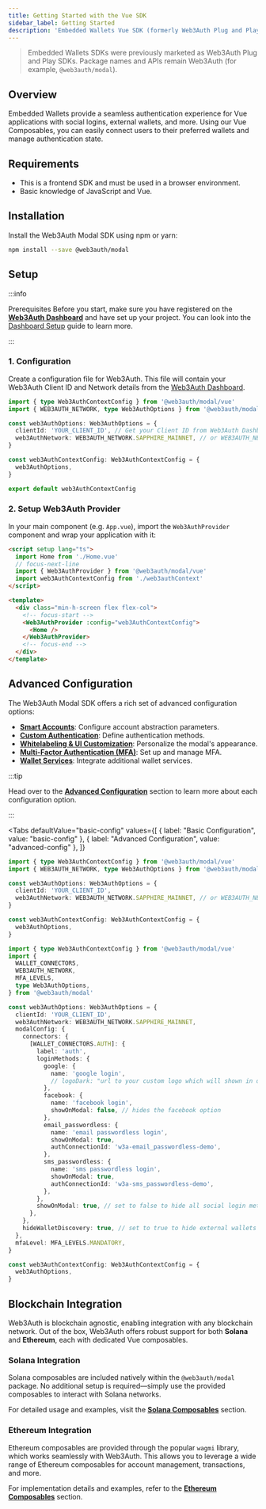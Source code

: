 ```yaml
---
title: Getting Started with the Vue SDK
sidebar_label: Getting Started
description: 'Embedded Wallets Vue SDK (formerly Web3Auth Plug and Play)'
---
```



> Embedded Wallets SDKs were previously marketed as Web3Auth Plug and Play SDKs. Package names and APIs remain Web3Auth (for example, `@web3auth/modal`).

## Overview

Embedded Wallets provide a seamless authentication experience for Vue applications with social logins, external wallets, and more. Using our Vue Composables, you can easily connect users to their preferred wallets and manage authentication state.

## Requirements

- This is a frontend SDK and must be used in a browser environment.
- Basic knowledge of JavaScript and Vue.

## Installation

Install the Web3Auth Modal SDK using npm or yarn:

```bash npm2yarn
npm install --save @web3auth/modal
```

## Setup

:::info

Prerequisites Before you start, make sure you have registered on the [**Web3Auth Dashboard**](https://dashboard.web3auth.io/) and have set up your project. You can look into the [Dashboard Setup](/embedded-wallets/dashboard/) guide to learn more.

:::

### 1. Configuration

Create a configuration file for Web3Auth. This file will contain your Web3Auth Client ID and Network details from the [Web3Auth Dashboard](https://dashboard.web3auth.io/).

```ts title="web3authContext.ts"
import { type Web3AuthContextConfig } from '@web3auth/modal/vue'
import { WEB3AUTH_NETWORK, type Web3AuthOptions } from '@web3auth/modal'

const web3AuthOptions: Web3AuthOptions = {
  clientId: 'YOUR_CLIENT_ID', // Get your Client ID from Web3Auth Dashboard
  web3AuthNetwork: WEB3AUTH_NETWORK.SAPPHIRE_MAINNET, // or WEB3AUTH_NETWORK.SAPPHIRE_DEVNET
}

const web3AuthContextConfig: Web3AuthContextConfig = {
  web3AuthOptions,
}

export default web3AuthContextConfig
```

### 2. Setup Web3Auth Provider

In your main component (e.g. `App.vue`), import the `Web3AuthProvider` component and wrap your application with it:

```html title="App.vue"
<script setup lang="ts">
  import Home from './Home.vue'
  // focus-next-line
  import { Web3AuthProvider } from '@web3auth/modal/vue'
  import web3AuthContextConfig from './web3authContext'
</script>

<template>
  <div class="min-h-screen flex flex-col">
    <!-- focus-start -->
    <Web3AuthProvider :config="web3AuthContextConfig">
      <Home />
    </Web3AuthProvider>
    <!-- focus-end -->
  </div>
</template>
```

## Advanced Configuration

The Web3Auth Modal SDK offers a rich set of advanced configuration options:

- **[Smart Accounts](./advanced/smart-accounts)**: Configure account abstraction parameters.
- **[Custom Authentication](./advanced/custom-authentication)**: Define authentication methods.
- **[Whitelabeling & UI Customization](./advanced/whitelabel)**: Personalize the modal's appearance.
- **[Multi-Factor Authentication (MFA)](./advanced/mfa)**: Set up and manage MFA.
- **[Wallet Services](./advanced/wallet-services)**: Integrate additional wallet services.

:::tip

Head over to the [**Advanced Configuration**](./advanced) section to learn more about each configuration option.

:::

<Tabs
  defaultValue="basic-config"
  values={[
    { label: "Basic Configuration", value: "basic-config" },
    { label: "Advanced Configuration", value: "advanced-config" },
  ]}
>

<TabItem value="basic-config">

```ts
import { type Web3AuthContextConfig } from '@web3auth/modal/vue'
import { WEB3AUTH_NETWORK, type Web3AuthOptions } from '@web3auth/modal'

const web3AuthOptions: Web3AuthOptions = {
  clientId: 'YOUR_CLIENT_ID',
  web3AuthNetwork: WEB3AUTH_NETWORK.SAPPHIRE_MAINNET, // or WEB3AUTH_NETWORK.SAPPHIRE_DEVNET
}

const web3AuthContextConfig: Web3AuthContextConfig = {
  web3AuthOptions,
}
```

</TabItem>

<TabItem value="advanced-config">

```ts
import { type Web3AuthContextConfig } from '@web3auth/modal/vue'
import {
  WALLET_CONNECTORS,
  WEB3AUTH_NETWORK,
  MFA_LEVELS,
  type Web3AuthOptions,
} from '@web3auth/modal'

const web3AuthOptions: Web3AuthOptions = {
  clientId: 'YOUR_CLIENT_ID',
  web3AuthNetwork: WEB3AUTH_NETWORK.SAPPHIRE_MAINNET,
  modalConfig: {
    connectors: {
      [WALLET_CONNECTORS.AUTH]: {
        label: 'auth',
        loginMethods: {
          google: {
            name: 'google login',
            // logoDark: "url to your custom logo which will shown in dark mode",
          },
          facebook: {
            name: 'facebook login',
            showOnModal: false, // hides the facebook option
          },
          email_passwordless: {
            name: 'email passwordless login',
            showOnModal: true,
            authConnectionId: 'w3a-email_passwordless-demo',
          },
          sms_passwordless: {
            name: 'sms passwordless login',
            showOnModal: true,
            authConnectionId: 'w3a-sms_passwordless-demo',
          },
        },
        showOnModal: true, // set to false to hide all social login methods
      },
    },
    hideWalletDiscovery: true, // set to true to hide external wallets discovery
  },
  mfaLevel: MFA_LEVELS.MANDATORY,
}

const web3AuthContextConfig: Web3AuthContextConfig = {
  web3AuthOptions,
}
```

</TabItem>

</Tabs>

## Blockchain Integration

Web3Auth is blockchain agnostic, enabling integration with any blockchain network. Out of the box, Web3Auth offers robust support for both **Solana** and **Ethereum**, each with dedicated Vue composables.

### Solana Integration

Solana composables are included natively within the `@web3auth/modal` package. No additional setup is required—simply use the provided composables to interact with Solana networks.

For detailed usage and examples, visit the [**Solana Composables**](./solana-composables) section.

### Ethereum Integration

Ethereum composables are provided through the popular `wagmi` library, which works seamlessly with Web3Auth. This allows you to leverage a wide range of Ethereum composables for account management, transactions, and more.

For implementation details and examples, refer to the [**Ethereum Composables**](./ethereum-composables) section.

<SdkTroubleshootingIntro />
